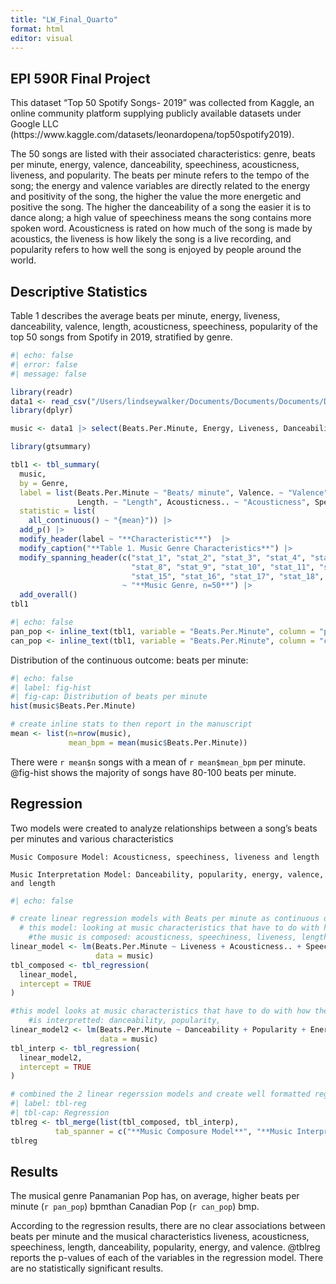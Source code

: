 ```yaml
---
title: "LW_Final_Quarto"
format: html
editor: visual
---
```


## EPI 590R Final Project

This dataset "Top 50 Spotify Songs- 2019" was collected from Kaggle, an online community platform supplying publicly available datasets under Google LLC (https://www.kaggle.com/datasets/leonardopena/top50spotify2019).

The 50 songs are listed with their associated characteristics: genre, beats per minute, energy, valence, danceability, speechiness, acousticness, liveness, and popularity. The beats per minute refers to the tempo of the song; the energy and valence variables are directly related to the energy and positivity of the song, the higher the value the more energetic and positive the song. The higher the danceability of a song the easier it is to dance along; a high value of speechiness means the song contains more spoken word. Acousticness is rated on how much of the song is made by acoustics, the liveness is how likely the song is a live recording, and popularity refers to how well the song is enjoyed by people around the world.

## Descriptive Statistics

Table 1 describes the average beats per minute, energy, liveness, danceability, valence, length, acousticness, speechiness, popularity of the top 50 songs from Spotify in 2019, stratified by genre.

```r
#| echo: false
#| error: false
#| message: false

library(readr)
data1 <- read_csv("/Users/lindseywalker/Documents/Documents/Documents/Documents/RSPH/FALL 2023/EPI590R/final-project-LW/data/top50.csv")
library(dplyr)

music <- data1 |> select(Beats.Per.Minute, Energy, Liveness, Danceability, Valence., Length., Acousticness.., Speechiness., Popularity, Genre)

library(gtsummary)

tbl1 <- tbl_summary(
  music,
  by = Genre,
  label = list(Beats.Per.Minute ~ "Beats/ minute", Valence. ~ "Valence", 
               Length. ~ "Length", Acousticness.. ~ "Acousticness", Speechiness. ~ "Speechiness"),
  statistic = list(
    all_continuous() ~ "{mean}")) |>
  add_p() |>
  modify_header(label ~ "**Characteristic**")  |>
  modify_caption("**Table 1. Music Genre Characteristics**") |>
  modify_spanning_header(c("stat_1", "stat_2", "stat_3", "stat_4", "stat_5", "stat_6", "stat_7", 
                           "stat_8", "stat_9", "stat_10", "stat_11", "stat_12", "stat_13", "stat_14", 
                           "stat_15", "stat_16", "stat_17", "stat_18", "stat_19", "stat_20", "stat_21") 
                         ~ "**Music Genre, n=50**") |>
  add_overall() 
tbl1
```

```r
#| echo: false
pan_pop <- inline_text(tbl1, variable = "Beats.Per.Minute", column = "panamanian pop")
can_pop <- inline_text(tbl1, variable = "Beats.Per.Minute", column = "canadian pop")

```

Distribution of the continuous outcome: beats per minute:

```r
#| echo: false
#| label: fig-hist
#| fig-cap: Distribution of beats per minute 
hist(music$Beats.Per.Minute)

# create inline stats to then report in the manuscript
mean <- list(n=nrow(music),
             mean_bpm = mean(music$Beats.Per.Minute))


```

There were `r mean$n` songs with a mean of `r mean$mean_bpm` per minute. @fig-hist shows the majority of songs have 80-100 beats per minute.

## Regression

Two models were created to analyze relationships between a song's beats per minutes and various characteristics

```         
Music Composure Model: Acousticness, speechiness, liveness and length

Music Interpretation Model: Danceability, popularity, energy, valence, and length
```

```r
#| echo: false

# create linear regression models with Beats per minute as continuous outcome
  # this model: looking at music characteristics that have to do with how 
    #the music is composed: acousticness, speechiness, liveness, length
linear_model <- lm(Beats.Per.Minute ~ Liveness + Acousticness.. + Speechiness. + Length.,
                   data = music)  
tbl_composed <- tbl_regression(
  linear_model,
  intercept = TRUE
)

#this model looks at music characteristics that have to do with how the sound 
    #is interpretted: danceability, popularity, 
linear_model2 <- lm(Beats.Per.Minute ~ Danceability + Popularity + Energy + Valence. + Length.,
                    data = music)
tbl_interp <- tbl_regression(
  linear_model2,
  intercept = TRUE
)

# combined the 2 linear regerssion models and create well formatted regression table
#| label: tbl-reg
#| tbl-cap: Regression 
tblreg <- tbl_merge(list(tbl_composed, tbl_interp),
          tab_spanner = c("**Music Composure Model**", "**Music Interpretation Model**"))
tblreg

```

## Results

The musical genre Panamanian Pop has, on average, higher beats per minute (`r pan_pop`) bpmthan Canadian Pop (`r can_pop`) bmp.

According to the regression results, there are no clear associations between beats per minute and the musical characteristics liveness, acousticness, speechiness, length, danceability, popularity, energy, and valence. @tblreg reports the p-values of each of the variables in the regression model. There are no statistically significant results.

